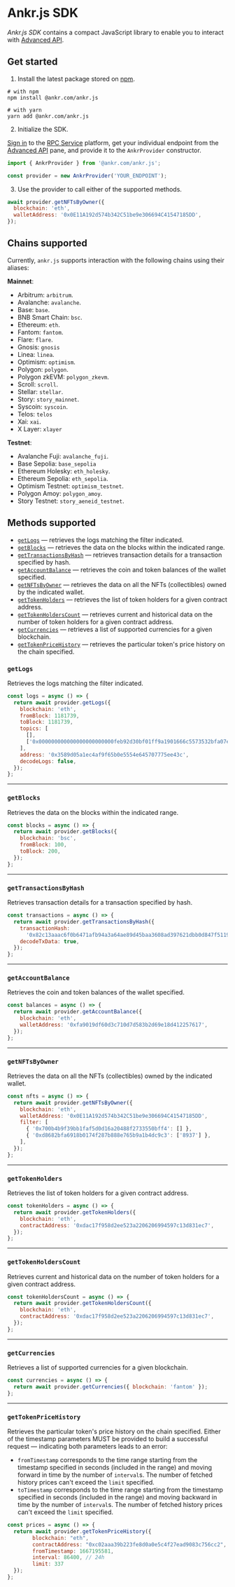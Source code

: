 # Ankr.js SDK

_Ankr.js SDK_ contains a compact JavaScript library to enable you to interact with [Advanced API](/advanced-api/overview/).

## Get started

1. Install the latest package stored on [npm](https://www.npmjs.com/package/@ankr.com/ankr.js).

```shell
# with npm
npm install @ankr.com/ankr.js

# with yarn
yarn add @ankr.com/ankr.js
```

2. Initialize the SDK.

[Sign in](/rpc-service/getting-started/basics-premium/#sign-in) to the [RPC Service](https://www.ankr.com/rpc/) platform, get your individual endpoint from the [Advanced API](https://www.ankr.com/rpc/advanced-api) pane, and provide it to the `AnkrProvider` constructor.

```javascript
import { AnkrProvider } from '@ankr.com/ankr.js';

const provider = new AnkrProvider('YOUR_ENDPOINT');
```

3. Use the provider to call either of the supported methods.

```javascript
await provider.getNFTsByOwner({
  blockchain: 'eth',
  walletAddress: '0x0E11A192d574b342C51be9e306694C41547185DD',
});
```

## Chains supported

Currently, `ankr.js` supports interaction with the following chains using their aliases:



**Mainnet**:

  * Arbitrum: `arbitrum`.
  * Avalanche: `avalanche`.
  * Base: `base`.
  * BNB Smart Chain: `bsc`.
  * Ethereum: `eth`.
  * Fantom: `fantom`.
  * Flare: `flare`.
  * Gnosis: `gnosis`
  * Linea: `linea`.
  * Optimism: `optimism`.
  * Polygon: `polygon`.
  * Polygon zkEVM: `polygon_zkevm`.
  * Scroll: `scroll`.
  * Stellar: `stellar`.
  * Story: `story_mainnet`.
  * Syscoin: `syscoin`.
  * Telos: `telos`
  * Xai: `xai`.
  * X Layer: `xlayer`

**Testnet**:

  * Avalanche Fuji: `avalanche_fuji`.
  * Base Sepolia: `base_sepolia`
  * Ethereum Holesky: `eth_holesky`.
  * Ethereum Sepolia: `eth_sepolia`.
  * Optimism Testnet: `optimism_testnet`.
  * Polygon Amoy: `polygon_amoy`.
  * Story Testnet: `story_aeneid_testnet`.

## Methods supported

  * [`getLogs`](/advanced-api/javascript-sdk/#getlogs) — retrieves the logs matching the filter indicated.
  * [`getBlocks`](/advanced-api/javascript-sdk/#getblocks) — retrieves the data on the blocks within the indicated range.
  * [`getTransactionsByHash`](/advanced-api/javascript-sdk/#gettransactionsbyhash) — retrieves transaction details for a transaction specified by hash.
  * [`getAccountBalance`](/advanced-api/javascript-sdk/#getaccountbalance) — retrieves the coin and token balances of the wallet specified.
  * [`getNFTsByOwner`](/advanced-api/javascript-sdk/#getnftsbyowner) — retrieves the data on all the NFTs (collectibles) owned by the indicated wallet.
  * [`getTokenHolders`](/advanced-api/javascript-sdk/#gettokenholders) — retrieves the list of token holders for a given contract address. 
  * [`getTokenHoldersCount`](/advanced-api/javascript-sdk/#gettokenholderscount) — retrieves current and historical data on the number of token holders for a given contract address.
  * [`getCurrencies`](/advanced-api/javascript-sdk/#getcurrencies) — retrieves a list of supported currencies for a given blockchain.
  * [`getTokenPriceHistory`](/advanced-api/javascript-sdk/#gettokenpricehistory) — retrieves the particular token's price history on the chain specified.

### `getLogs`

Retrieves the logs matching the filter indicated.

```javascript
const logs = async () => {
  return await provider.getLogs({
    blockchain: 'eth',
    fromBlock: 1181739,
    toBlock: 1181739,
    topics: [
      [],
      ['0x000000000000000000000000feb92d30bf01ff9a1901666c5573532bfa07eeec'],
    ],
    address: '0x3589d05a1ec4af9f65b0e5554e645707775ee43c',
    decodeLogs: false,
  });
};
```

---

### `getBlocks`

Retrieves the data on the blocks within the indicated range.

```javascript
const blocks = async () => {
  return await provider.getBlocks({
    blockchain: 'bsc',
    fromBlock: 100,
    toBlock: 200,
  });
};
```

---

### `getTransactionsByHash`

Retrieves transaction details for a transaction specified by hash.

```javascript
const transactions = async () => {
  return await provider.getTransactionsByHash({
    transactionHash:
      '0x82c13aaac6f0b6471afb94a3a64ae89d45baa3608ad397621dbb0d847f51196f',
    decodeTxData: true,
  });
};
```

---

### `getAccountBalance`

Retrieves the coin and token balances of the wallet specified.

```javascript
const balances = async () => {
  return await provider.getAccountBalance({
    blockchain: 'eth',
    walletAddress: '0xfa9019df60d3c710d7d583b2d69e18d412257617',
  });
};
```

---

### `getNFTsByOwner`

Retrieves the data on all the NFTs (collectibles) owned by the indicated wallet.

```javascript
const nfts = async () => {
  return await provider.getNFTsByOwner({
    blockchain: 'eth',
    walletAddress: '0x0E11A192d574b342C51be9e306694C41547185DD',
    filter: [
      { '0x700b4b9f39bb1faf5d0d16a20488f2733550bff4': [] },
      { '0xd8682bfa6918b0174f287b888e765b9a1b4dc9c3': ['8937'] },
    ],
  });
};
```

---

### `getTokenHolders`

Retrieves the list of token holders for a given contract address.

```javascript
const tokenHolders = async () => {
  return await provider.getTokenHolders({
    blockchain: 'eth',
    contractAddress: '0xdac17f958d2ee523a2206206994597c13d831ec7',
  });
};
```

---

### `getTokenHoldersCount`

Retrieves current and historical data on the number of token holders for a given contract address.

```javascript
const tokenHoldersCount = async () => {
  return await provider.getTokenHoldersCount({
    blockchain: 'eth',
    contractAddress: '0xdac17f958d2ee523a2206206994597c13d831ec7',
  });
};
```

---

### `getCurrencies`

Retrieves a list of supported currencies for a given blockchain.

```javascript
const currencies = async () => {
  return await provider.getCurrencies({ blockchain: 'fantom' });
};
```

---

### `getTokenPriceHistory`

Retrieves the particular token's price history on the chain specified. Either of the timestamp parameters MUST be provided to build a successful request — indicating both parameters leads to an error:

  * `fromTimestamp` corresponds to the time range starting from the timestamp specified in seconds (included in the range) and moving forward in time by the number of `interval`s. The number of fetched history prices can't exceed the `limit` specified.
  * `toTimestamp` corresponds to the time range starting from the timestamp specified in seconds (included in the range) and moving backward in time by the number of `interval`s. The number of fetched history prices can't exceed the `limit` specified.

```javascript
const prices = async () => {
  return await provider.getTokenPriceHistory({
        blockchain: "eth",
        contractAddress: "0xc02aaa39b223fe8d0a0e5c4f27ead9083c756cc2",
        fromTimestamp: 1667195581, 
        interval: 86400, // 24h
        limit: 337
  });
};
```
